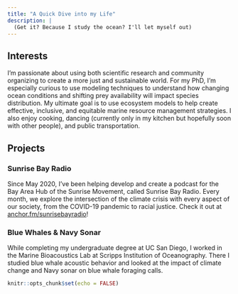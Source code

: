 ```yaml
---
title: "A Quick Dive into my Life"
description: |
  (Get it? Because I study the ocean? I'll let myself out)
---
```


## Interests

I'm passionate about using both scientific research and community organizing to create a more just and sustainable world. For my PhD, I'm especially curious to use modeling techniques to understand how changing ocean conditions and shifting prey availability will impact species distribution. My ultimate goal is to use ecosystem models to help create effective, inclusive, and equitable marine resource management strategies. I also enjoy cooking, dancing (currently only in my kitchen but hopefully soon with other people), and public transportation.

## Projects

### Sunrise Bay Radio

Since May 2020, I've been helping develop and create a podcast for the Bay Area Hub of the Sunrise Movement, called Sunrise Bay Radio. Every month, we explore the intersection of the climate crisis with every aspect of our society, from the COVID-19 pandemic to racial justice. Check it out at [anchor.fm/sunrisebayradio](https://anchor.fm/sunrisebayradio)!

### Blue Whales & Navy Sonar

While completing my undergraduate degree at UC San Diego, I worked in the Marine Bioacoustics Lab at Scripps Institution of Oceanography. There I studied blue whale acoustic behavior and looked at the impact of climate change and Navy sonar on blue whale foraging calls.


```r
knitr::opts_chunk$set(echo = FALSE)
```
